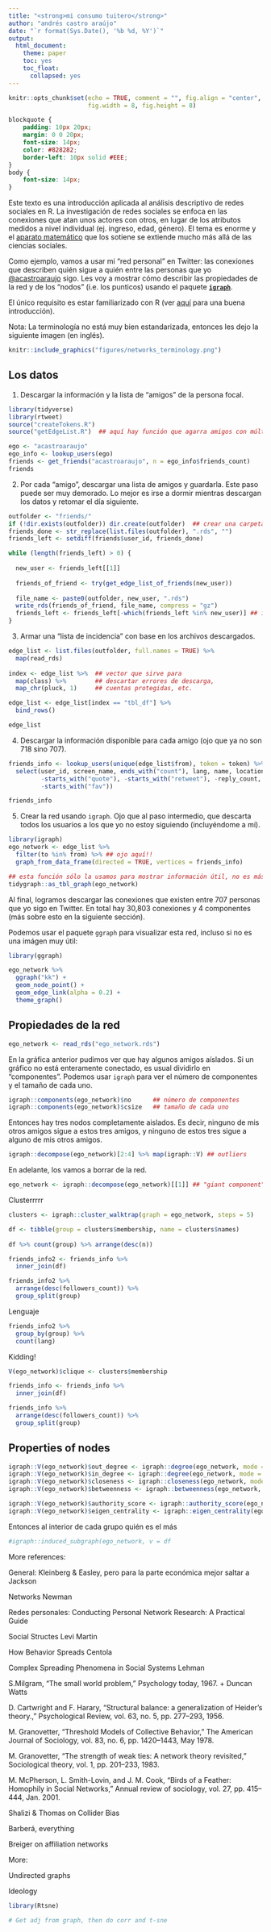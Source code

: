```yaml
---
title: "<strong>mi consumo tuitero</strong>"
author: "andrés castro araújo"
date: "`r format(Sys.Date(), '%b %d, %Y')`"
output: 
  html_document: 
    theme: paper
    toc: yes
    toc_float:
      collapsed: yes
---
```


```r
knitr::opts_chunk$set(echo = TRUE, comment = "", fig.align = "center",
                      fig.width = 8, fig.height = 8)
```

```css
blockquote {
    padding: 10px 20px;
    margin: 0 0 20px;
    font-size: 14px;
    color: #828282;
    border-left: 10px solid #EEE;
}
body {
    font-size: 14px;
}
```


Este texto es una introducción aplicada al análisis descriptivo de redes sociales en R. La investigación de redes sociales se enfoca en las conexiones que atan unos actores con otros, en lugar de los atributos medidos a nivel individual (ej. ingreso, edad, género). El tema es enorme y el [aparato matemático](https://es.wikipedia.org/wiki/Teor%C3%ADa_de_grafos) que los sotiene se extiende mucho más allá de las ciencias sociales.

Como ejemplo, vamos a usar mi "red personal" en Twitter: las conexiones que describen quién sigue a quién entre las personas que yo [@acastroaraujo](https://twitter.com/acastroaraujo) sigo. Les voy a mostrar cómo describir las propiedades de la red y de los "nodos" (i.e. los punticos) usando el paquete [__`igraph`__](https://igraph.org/r/).

El único requisito es estar familiarizado con R (ver [aquí](https://es.r4ds.hadley.nz/) para una buena introducción).

Nota: La terminología no está muy bien estandarizada, entonces les dejo la siguiente imagen (en inglés).

```r
knitr::include_graphics("figures/networks_terminology.png")
```

## Los datos

1. Descargar la información y la lista de "amigos" de la persona focal.

```r
library(tidyverse)
library(rtweet)
source("createTokens.R")
source("getEdgeList.R")  ## aquí hay función que agarra amigos con múltiples tokens

ego <- "acastroaraujo"
ego_info <- lookup_users(ego)
friends <- get_friends("acastroaraujo", n = ego_info$friends_count)
friends
```

2. Por cada "amigo", descargar una lista de amigos y guardarla. Este paso puede ser muy demorado. Lo mejor es irse a dormir mientras descargan los datos y retomar el día siguiente.

```r
outfolder <- "friends/"
if (!dir.exists(outfolder)) dir.create(outfolder)  ## crear una carpeta, si no existe
friends_done <- str_replace(list.files(outfolder), ".rds", "")
friends_left <- setdiff(friends$user_id, friends_done)

while (length(friends_left) > 0) { 
  
  new_user <- friends_left[[1]]
  
  friends_of_friend <- try(get_edge_list_of_friends(new_user))
  
  file_name <- paste0(outfolder, new_user, ".rds")
  write_rds(friends_of_friend, file_name, compress = "gz")
  friends_left <- friends_left[-which(friends_left %in% new_user)] ## int. subset
}

```

3. Armar una "lista de incidencia" con base en los archivos descargados.

```r
edge_list <- list.files(outfolder, full.names = TRUE) %>% 
  map(read_rds)
  
index <- edge_list %>%  ## vector que sirve para 
  map(class) %>%        ## descartar errores de descarga,
  map_chr(pluck, 1)     ## cuentas protegidas, etc.

edge_list <- edge_list[index == "tbl_df"] %>% 
  bind_rows()

edge_list
```

4. Descargar la información disponible para cada amigo (ojo que ya no son 718 sino 707).

```r
friends_info <- lookup_users(unique(edge_list$from), token = token) %>% 
  select(user_id, screen_name, ends_with("count"), lang, name, location, description,
         -starts_with("quote"), -starts_with("retweet"), -reply_count,
         -starts_with("fav"))

friends_info
```

5. Crear la red usando `igraph`. Ojo que al paso intermedio, que descarta todos los usuarios a los que yo no estoy siguiendo (incluyéndome a mí).

```r
library(igraph)
ego_network <- edge_list %>% 
  filter(to %in% from) %>% ## ojo aquí!!
  graph_from_data_frame(directed = TRUE, vertices = friends_info)

## esta función sólo la usamos para mostrar información útil, no es más.
tidygraph::as_tbl_graph(ego_network) 
```

Al final, logramos descargar las conexiones que existen entre 707 personas que yo sigo en Twitter. En total hay 30,803 conexiones y 4 componentes (más sobre esto en la siguiente sección).

Podemos usar el paquete `ggraph` para visualizar esta red, incluso si no es una imágen muy útil:

```r
library(ggraph)

ego_network %>% 
  ggraph("kk") + 
  geom_node_point() +
  geom_edge_link(alpha = 0.2) +
  theme_graph()
```


## Propiedades de la red

```r
ego_network <- read_rds("ego_network.rds")
```

En la gráfica anterior pudimos ver que hay algunos amigos aíslados. Si un gráfico no está enteramente conectado, es usual dividirlo en "componentes". Podemos usar `igraph` para ver el número de componentes y el tamaño de cada uno.

```r
igraph::components(ego_network)$no      ## número de componentes
igraph::components(ego_network)$csize   ## tamaño de cada uno
```

Entonces hay tres nodos completamente aislados. Es decir, ninguno de mis otros amigos sigue a estos tres amigos, y ninguno de estos tres sigue a alguno de mis otros amigos.

```r
igraph::decompose(ego_network)[2:4] %>% map(igraph::V) ## outliers
```

En adelante, los vamos a borrar de la red.

```r
ego_network <- igraph::decompose(ego_network)[[1]] ## "giant component"
```

Clusterrrrr

```r
clusters <- igraph::cluster_walktrap(graph = ego_network, steps = 5)

df <- tibble(group = clusters$membership, name = clusters$names)
  
df %>% count(group) %>% arrange(desc(n))
```

```r
friends_info2 <- friends_info %>% 
  inner_join(df)
```

```r
friends_info2 %>% 
  arrange(desc(followers_count)) %>% 
  group_split(group)
```


Lenguaje

```r
friends_info2 %>% 
  group_by(group) %>% 
  count(lang)
```


Kidding!

```r
V(ego_network)$clique <- clusters$membership
```

```r
friends_info <- friends_info %>% 
  inner_join(df)
```

```r
friends_info %>% 
  arrange(desc(followers_count)) %>% 
  group_split(group)
```



## Properties of nodes

```r
igraph::V(ego_network)$out_degree <- igraph::degree(ego_network, mode = "out")
igraph::V(ego_network)$in_degree <- igraph::degree(ego_network, mode = "in")
igraph::V(ego_network)$closeness <- igraph::closeness(ego_network, mode = "out")
igraph::V(ego_network)$betweenness <- igraph::betweenness(ego_network, directed = TRUE)

igraph::V(ego_network)$authority_score <- igraph::authority_score(ego_network)$vector
igraph::V(ego_network)$eigen_centrality <- igraph::eigen_centrality(ego_network)$vector
```








Entonces al interior de cada grupo quién es el más

```r
#igraph::induced_subgraph(ego_network, v = df
```

More references:

General: Kleinberg & Easley, pero para la parte económica mejor saltar a Jackson

Networks Newman

Redes personales: Conducting Personal Network Research: A Practical Guide

Social Structes Levi Martin

How Behavior Spreads Centola

Complex Spreading Phenomena in Social Systems Lehman


S.Milgram, “The small world problem,” Psychology today, 1967. + Duncan Watts

D. Cartwright and F. Harary, “Structural balance: a generalization of Heider’s theory.,” Psychological Review, vol. 63, no. 5, pp. 277–293, 1956.

M. Granovetter, “Threshold Models of Collective Behavior,” The American Journal of Sociology, vol. 83, no. 6, pp. 1420–1443, May 1978.

M. Granovetter, “The strength of weak ties: A network theory revisited,” Sociological theory, vol. 1, pp. 201–233, 1983.

M. McPherson, L. Smith-Lovin, and J. M. Cook, “Birds of a Feather: Homophily in Social Networks,” Annual review of sociology, vol. 27, pp. 415–444, Jan. 2001.

Shalizi & Thomas on Collider Bias

Barberá, everything

Breiger on affiliation networks

More:

Undirected graphs

Ideology



```r
library(Rtsne)

# Get adj from graph, then do corr and t-sne
```



